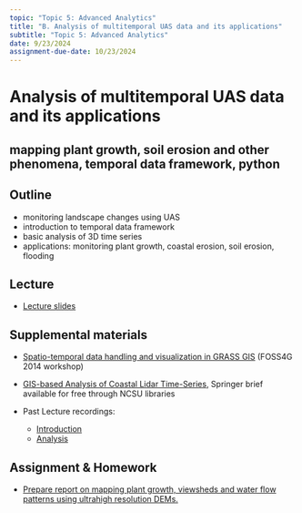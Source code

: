 ```yaml
---
topic: "Topic 5: Advanced Analytics"
title: "B. Analysis of multitemporal UAS data and its applications"
subtitle: "Topic 5: Advanced Analytics"
date: 9/23/2024
assignment-due-date: 10/23/2024
---
```


# Analysis of multitemporal UAS data and its applications

## mapping plant growth, soil erosion and other phenomena, temporal data framework, python

## Outline
- monitoring landscape changes using UAS
- introduction to temporal data framework
- basic analysis of 3D time series
- applications: monitoring plant growth, coastal erosion, soil erosion, flooding

## Lecture
- [Lecture slides](https://ncsu-geoforall-lab.github.io/uav-lidar-analytics-course/lectures/multitemp_uas.html#/)


## Supplemental materials
- [Spatio-temporal data handling and visualization in GRASS GIS](https://ncsu-geoforall-lab.github.io/grass-temporal-workshop/) (FOSS4G 2014 workshop)
- [GIS-based Analysis of Coastal Lidar Time-Series](https://link.springer.com/book/10.1007/978-1-4939-1835-5), Springer brief available for free through NCSU libraries

- Past Lecture recordings:
  - [Introduction](https://www.youtube.com/watch?v=hueOUqQXe-0)
  - [Analysis](https://www.youtube.com/watch?v=_DQyTDr-6oY)


## Assignment & Homework
- [Prepare report on mapping plant growth, viewsheds and water flow patterns using ultrahigh resolution DEMs.](https://ncsu-geoforall-lab.github.io/uav-lidar-analytics-course/assignments/uas_timeseries.html)